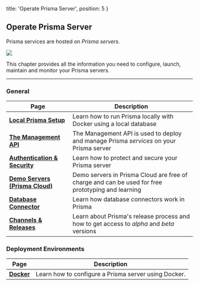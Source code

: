 
  title: 'Operate Prisma Server',
  position: 5
}

## Operate Prisma Server

Prisma services are hosted on _Prisma servers_.

![](https://i.imgur.com/xMXxsku.png)

This chapter provides all the information you need to configure, launch, maintain and monitor your Prisma servers.

---

### General

| Page | Description |
| -- | --- |
| [**Local Prisma Setup**](je3i) | Learn how to run Prisma locally with Docker using a local database |
| [**The Management API**](foe1) | The Management API is used to deploy and manage Prisma _services_ on your Prisma server |
| [**Authentication & Security**](kke4) | Learn how to protect and secure your Prisma server |
| [**Demo Servers (Prisma Cloud)**](jfr3) | Demo servers in Prisma Cloud are free of charge and can be used for free prototyping and learning |
| [**Database Connector**](jgfs) | Learn how database connectors work in Prisma |
| [**Channels & Releases**](oje2) | Learn about Prisma's release process and how to get access to _alpha_ and _beta_ versions |

### Deployment Environments

| Page | Description |
| -- | --- |
| [**Docker**](rty1) | Learn how to configure a Prisma server using Docker. |